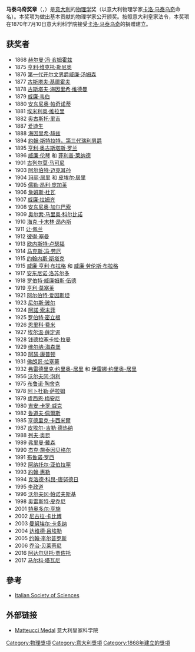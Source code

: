 '''马泰乌奇奖章'''（{{lang-it|'''Medaglia Matteucci'''}}，{{lang-en|'''Matteucci Medal'''}}）是[[意大利|意大利]]的[[物理学|物理学]]奖（以意大利物理学家[[卡洛·马泰乌奇|卡洛·马泰乌奇]]命名）。本奖项为做出基本贡献的物理学家公开颁奖。按照意大利皇家法令，本奖项在1870年7月10日意大利科学院接受[[卡洛·马泰乌奇|卡洛·马泰乌奇]]的捐赠建立。

==获奖者==
{{div col|cols=3}}
* 1868 [[赫尔曼·冯·亥姆霍兹|赫尔曼·冯·亥姆霍兹]]
* 1875 [[亨利·维克托·勒尼奥|亨利·维克托·勒尼奥]]
* 1876 [[第一代开尔文男爵威廉·汤姆森|第一代开尔文男爵威廉·汤姆森]]
* 1877 [[古斯塔夫·基爾霍夫|古斯塔夫·基爾霍夫]]
* 1878 [[古斯塔夫·海因里希·维德曼|古斯塔夫·海因里希·维德曼]]
* 1879 [[威廉·韦伯|威廉·韦伯]]
* 1880 [[安东尼奥·帕奇诺蒂|安东尼奥·帕奇诺蒂]]
* 1881 [[埃米利奥·维拉里|埃米利奥·维拉里]]
* 1882 [[奥古斯托·里吉|奥古斯托·里吉]]
* 1887 [[爱迪生|爱迪生]]
* 1888 [[海因里希·赫兹|海因里希·赫兹]]
* 1894 [[約翰·斯特拉特，第三代瑞利男爵|約翰·斯特拉特，第三代瑞利男爵]]
* 1895 [[亨利·奥古斯塔斯·罗兰|亨利·奥古斯塔斯·罗兰]]
* 1896 [[威廉·伦琴|威廉·伦琴]] 和 [[菲利普·莱纳德|菲利普·莱纳德]]
* 1901 [[古列尔莫·马可尼|古列尔莫·马可尼]]
* 1903 [[阿尔伯特·迈克耳孙|阿尔伯特·迈克耳孙]]
* 1904 [[玛丽·居里|玛丽·居里]] 和 [[皮埃尔·居里|皮埃尔·居里]]
* 1905 [[儒勒·昂利·庞加莱|儒勒·昂利·庞加莱]]
* 1906 [[詹姆斯·杜瓦|詹姆斯·杜瓦]]
* 1907 [[威廉·拉姆齐|威廉·拉姆齐]]
* 1908 [[安东尼奥·加尔巴索|安东尼奥·加尔巴索]]
* 1909 [[奥尔索·马里奥·科尔比诺|奥尔索·马里奥·科尔比诺]]
* 1910 [[海克·卡末林·昂內斯|海克·卡末林·昂內斯]]
* 1911 [[让·佩兰|让·佩兰]]
* 1912 [[彼得·塞曼|彼得·塞曼]]
* 1913 [[欧内斯特·卢瑟福|欧内斯特·卢瑟福]]
* 1914 [[马克斯·冯·劳厄|马克斯·冯·劳厄]]
* 1915 [[约翰内斯·斯塔克|约翰内斯·斯塔克]]
* 1915 [[威廉·亨利·布拉格|威廉·亨利·布拉格]] 和 [[威廉·劳伦斯·布拉格|威廉·劳伦斯·布拉格]]
* 1917 [[安东尼诺·洛苏尔多|安东尼诺·洛苏尔多]]
* 1918 [[罗伯特·威廉姆斯·伍德|罗伯特·威廉姆斯·伍德]]
* 1919 [[亨利·莫塞莱|亨利·莫塞莱]]
* 1921 [[阿尔伯特·爱因斯坦|阿尔伯特·爱因斯坦]]
* 1923 [[尼尔斯·玻尔|尼尔斯·玻尔]]
* 1924 [[阿諾·索末菲|阿諾·索末菲]]
* 1925 [[罗伯特·密立根|罗伯特·密立根]]
* 1926 [[恩里科·费米|恩里科·费米]]
* 1927 [[埃尔温·薛定谔|埃尔温·薛定谔]]
* 1928 [[钱德拉塞卡拉·拉曼|钱德拉塞卡拉·拉曼]]
* 1929 [[维尔纳·海森堡|维尔纳·海森堡]]
* 1930 [[阿瑟·康普顿|阿瑟·康普顿]]
* 1931 [[佛朗哥·拉塞蒂|佛朗哥·拉塞蒂]]
* 1932 [[弗雷德里克·约里奥-居里|弗雷德里克·约里奥-居里]] 和 [[伊雷娜·约里奥-居里|伊雷娜·约里奥-居里]]
* 1956 [[沃尔夫冈·泡利|沃尔夫冈·泡利]]
* 1975 [[布鲁诺·陶舍克|布鲁诺·陶舍克]]
* 1978 [[阿卜杜勒·萨拉姆|阿卜杜勒·萨拉姆]]
* 1979 [[盧西恩·梅安尼|盧西恩·梅安尼]]
* 1980 [[吉安·卡罗·威克|吉安·卡罗·威克]]
* 1982 [[魯道夫·佩爾斯|魯道夫·佩爾斯]]
* 1985 [[亨德里克·卡西米爾|亨德里克·卡西米爾]]
* 1987 [[皮埃尔-吉勒·德热纳|皮埃尔-吉勒·德热纳]]
* 1988 [[列夫·奥昆|列夫·奥昆]]
* 1989 [[弗里曼·戴森|弗里曼·戴森]]
* 1990 [[杰克·施泰因贝格尔|杰克·施泰因贝格尔]]
* 1991 [[布鲁诺·罗西|布鲁诺·罗西]]
* 1992 [[阿纳托尔·亚伯拉罕|阿纳托尔·亚伯拉罕]]
* 1993 [[約翰·惠勒|約翰·惠勒]]
* 1994 [[克洛德·科昂-唐努德日|克洛德·科昂-唐努德日]]
* 1995 [[李政道|李政道]]
* 1996 [[沃尔夫冈·帕诺夫斯基|沃尔夫冈·帕诺夫斯基]]
* 1998 [[奥雷斯特·皮乔尼|奥雷斯特·皮乔尼]]
* 2001 [[特奥多尔·亨施|特奥多尔·亨施]]
* 2002 [[尼古拉·卡比博|尼古拉·卡比博]]
* 2003 [[曼努埃尔·卡多纳|曼努埃尔·卡多纳]]
* 2004 [[达维德·吕埃勒|达维德·吕埃勒]]
* 2005 [[约翰·李尔普罗斯|约翰·李尔普罗斯]]
* 2006 [[乔治·贝莱蒂尼|乔治·贝莱蒂尼]]
* 2016 [[阿达尔贝托·贾佐托|阿达尔贝托·贾佐托]]
* 2017 [[马尔科·塔瓦尼|马尔科·塔瓦尼]]

{{div col end}}

==參考==
*[https://web.archive.org/web/20160307213458/http://accademiaxl.it/en/awards/120-medaglia-matteucci.html Italian Society of Sciences]

==外部链接==
* [https://web.archive.org/web/20160307213458/http://accademiaxl.it/en/awards/120-medaglia-matteucci.html Matteucci Medal] 意大利皇家科学院

{{马泰乌奇奖章获得者}}

{{Authority control}}
[[Category:物理獎項|Category:物理獎項]]
[[Category:意大利獎項|Category:意大利獎項]]
[[Category:1868年建立的獎項|Category:1868年建立的獎項]]